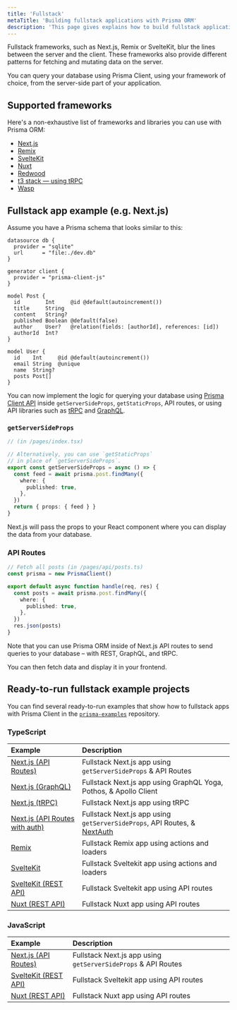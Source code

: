 ```yaml
---
title: 'Fullstack'
metaTitle: 'Building fullstack applications with Prisma ORM'
description: 'This page gives explains how to build fullstack applications with Prisma. It shows how Prisma fits in with fullstack frameworks and provides practical examples'
---
```

<head>
    <title>{frontMatter.metaTitle}</title>
</head>

<TopBlock>

Fullstack frameworks, such as Next.js, Remix or SvelteKit, blur the lines between the server and the client. These frameworks also provide different patterns for fetching and mutating data on the server.

You can query your database using Prisma Client, using your framework of choice, from the server-side part of your application.

</TopBlock>

## Supported frameworks

Here's a non-exhaustive list of frameworks and libraries you can use with Prisma ORM:

- [Next.js](https://nextjs.org/)
- [Remix](https://remix.run)
- [SvelteKit](https://kit.svelte.dev/)
- [Nuxt](https://nuxt.com/)
- [Redwood](https://redwoodjs.com/)
- [t3 stack — using tRPC](https://create.t3.gg/)
- [Wasp](https://wasp-lang.dev/)

## Fullstack app example (e.g. Next.js)

Assume you have a Prisma schema that looks similar to this:

```prisma
datasource db {
  provider = "sqlite"
  url      = "file:./dev.db"
}

generator client {
  provider = "prisma-client-js"
}

model Post {
  id        Int     @id @default(autoincrement())
  title     String
  content   String?
  published Boolean @default(false)
  author    User?   @relation(fields: [authorId], references: [id])
  authorId  Int?
}

model User {
  id    Int     @id @default(autoincrement())
  email String  @unique
  name  String?
  posts Post[]
}
```

You can now implement the logic for querying your database using [Prisma Client API](/orm/prisma-client) inside `getServerSideProps`, `getStaticProps`, API routes, or using API libraries such as [tRPC](https://trpc.io/) and [GraphQL](https://graphql.org/).

### `getServerSideProps`

```ts
// (in /pages/index.tsx)

// Alternatively, you can use `getStaticProps`
// in place of `getServerSideProps`.
export const getServerSideProps = async () => {
  const feed = await prisma.post.findMany({
    where: {
      published: true,
    },
  })
  return { props: { feed } }
}
```

Next.js will pass the props to your React component where you can display the data from your database.

### API Routes

```ts
// Fetch all posts (in /pages/api/posts.ts)
const prisma = new PrismaClient()

export default async function handle(req, res) {
  const posts = await prisma.post.findMany({
    where: {
      published: true,
    },
  })
  res.json(posts)
}
```

Note that you can use Prisma ORM inside of Next.js API routes to send queries to your database – with REST, GraphQL, and tRPC.

You can then fetch data and display it in your frontend.

## Ready-to-run fullstack example projects

You can find several ready-to-run examples that show how to fullstack apps with Prisma Client in the [`prisma-examples`](https://github.com/prisma/prisma-examples/) repository.

### TypeScript

| **Example**                                                                                                                    | **Description**                                                                                       |
| :----------------------------------------------------------------------------------------------------------------------------- | :---------------------------------------------------------------------------------------------------- |
| [Next.js (API Routes)](https://github.com/prisma/prisma-examples/tree/latest/typescript/rest-nextjs-api-routes)                | Fullstack Next.js app using `getServerSideProps` & API Routes                                         |
| [Next.js (GraphQL)](https://github.com/prisma/prisma-examples/tree/latest/typescript/graphql-nextjs)                           | Fullstack Next.js app using GraphQL Yoga, Pothos, & Apollo Client                                     |
| [Next.js (tRPC)](https://github.com/prisma/prisma-examples/tree/latest/typescript/trpc-nextjs)                                 | Fullstack Next.js app using tRPC                                                                      |
| [Next.js (API Routes with auth)](https://github.com/prisma/prisma-examples/tree/latest/typescript/rest-nextjs-api-routes-auth) | Fullstack Next.js app using `getServerSideProps`, API Routes, & [NextAuth](https://next-auth.js.org/) |
| [Remix](https://github.com/prisma/prisma-examples/tree/latest/typescript/remix)                                                | Fullstack Remix app using actions and loaders                                                         |
| [SvelteKit](https://github.com/prisma/prisma-examples/tree/latest/typescript/sveltekit)                                        | Fullstack Sveltekit app using actions and loaders                                                     |
| [SvelteKit (REST API)](https://github.com/prisma/prisma-examples/tree/latest/typescript/rest-sveltekit)                        | Fullstack Sveltekit app using API routes                                                              |
| [Nuxt (REST API)](https://github.com/prisma/prisma-examples/tree/latest/typescript/rest-nuxtjs)                                | Fullstack Nuxt app using API routes                                                                   |

### JavaScript

| **Example**                                                                                             | **Description**                                               |
| :------------------------------------------------------------------------------------------------------ | :------------------------------------------------------------ |
| [Next.js (API Routes)](https://github.com/prisma/prisma-examples/tree/latest/javascript/rest-nextjs)    | Fullstack Next.js app using `getServerSideProps` & API Routes |
| [SvelteKit (REST API)](https://github.com/prisma/prisma-examples/tree/latest/javascript/rest-sveltekit) | Fullstack Sveltekit app using API routes                      |
| [Nuxt (REST API)](https://github.com/prisma/prisma-examples/tree/latest/javascript/rest-nuxtjs)         | Fullstack Nuxt app using API routes                           |

